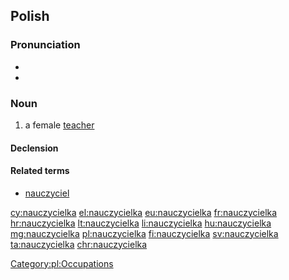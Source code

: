==Polish==

===Pronunciation===
* {{IPA|[n̪aut͡ʂɨˈt͡ɕɛlka]|lang=pl}}
* {{audio|Pl-nauczycielka.ogg|Audio|lang=pl}}

===Noun===
{{pl-noun|f}}

# a female [[teacher]]

====Declension====
{{pl-decl-noun-f}}

====Related terms====
* [[nauczyciel]] {{g|m}}

[[Category:pl:Occupations]]

[[cy:nauczycielka]]
[[el:nauczycielka]]
[[eu:nauczycielka]]
[[fr:nauczycielka]]
[[hr:nauczycielka]]
[[lt:nauczycielka]]
[[li:nauczycielka]]
[[hu:nauczycielka]]
[[mg:nauczycielka]]
[[pl:nauczycielka]]
[[fi:nauczycielka]]
[[sv:nauczycielka]]
[[ta:nauczycielka]]
[[chr:nauczycielka]]